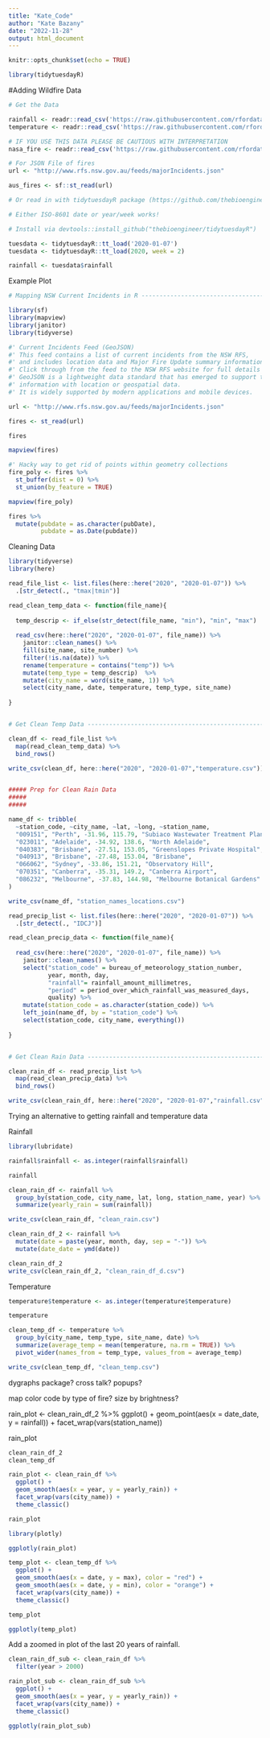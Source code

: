 ```yaml
---
title: "Kate_Code"
author: "Kate Bazany"
date: "2022-11-28"
output: html_document
---
```


```r
knitr::opts_chunk$set(echo = TRUE)
```


```r
library(tidytuesdayR)
```


#Adding Wildfire Data

```r
# Get the Data

rainfall <- readr::read_csv('https://raw.githubusercontent.com/rfordatascience/tidytuesday/master/data/2020/2020-01-07/rainfall.csv')
temperature <- readr::read_csv('https://raw.githubusercontent.com/rfordatascience/tidytuesday/master/data/2020/2020-01-07/temperature.csv')

# IF YOU USE THIS DATA PLEASE BE CAUTIOUS WITH INTERPRETATION
nasa_fire <- readr::read_csv('https://raw.githubusercontent.com/rfordatascience/tidytuesday/master/data/2020/2020-01-07/MODIS_C6_Australia_and_New_Zealand_7d.csv')

# For JSON File of fires
url <- "http://www.rfs.nsw.gov.au/feeds/majorIncidents.json"

aus_fires <- sf::st_read(url)

# Or read in with tidytuesdayR package (https://github.com/thebioengineer/tidytuesdayR)

# Either ISO-8601 date or year/week works!

# Install via devtools::install_github("thebioengineer/tidytuesdayR")

tuesdata <- tidytuesdayR::tt_load('2020-01-07') 
tuesdata <- tidytuesdayR::tt_load(2020, week = 2)

rainfall <- tuesdata$rainfall
```

Example Plot
```r
# Mapping NSW Current Incidents in R -------------------------------------------

library(sf)
library(mapview)
library(janitor)
library(tidyverse)

#' Current Incidents Feed (GeoJSON)
#' This feed contains a list of current incidents from the NSW RFS, 
#' and includes location data and Major Fire Update summary information where available. 
#' Click through from the feed to the NSW RFS website for full details of the update. 
#' GeoJSON is a lightweight data standard that has emerged to support the sharing of 
#' information with location or geospatial data. 
#' It is widely supported by modern applications and mobile devices.

url <- "http://www.rfs.nsw.gov.au/feeds/majorIncidents.json"

fires <- st_read(url)

fires

mapview(fires)

#' Hacky way to get rid of points within geometry collections
fire_poly <- fires %>% 
  st_buffer(dist = 0) %>% 
  st_union(by_feature = TRUE)

mapview(fire_poly)

fires %>% 
  mutate(pubdate = as.character(pubDate),
         pubdate = as.Date(pubdate))
```

Cleaning Data
```r
library(tidyverse)
library(here)

read_file_list <- list.files(here::here("2020", "2020-01-07")) %>% 
  .[str_detect(., "tmax|tmin")]

read_clean_temp_data <- function(file_name){
  
  temp_descrip <- if_else(str_detect(file_name, "min"), "min", "max")
  
  read_csv(here::here("2020", "2020-01-07", file_name)) %>% 
    janitor::clean_names() %>% 
    fill(site_name, site_number) %>% 
    filter(!is.na(date)) %>% 
    rename(temperature = contains("temp")) %>% 
    mutate(temp_type = temp_descrip)  %>% 
    mutate(city_name = word(site_name, 1)) %>%  
    select(city_name, date, temperature, temp_type, site_name)
  
}


# Get Clean Temp Data -----------------------------------------------------

clean_df <- read_file_list %>% 
  map(read_clean_temp_data) %>% 
  bind_rows()

write_csv(clean_df, here::here("2020", "2020-01-07","temperature.csv"))


##### Prep for Clean Rain Data
#####
#####

name_df <- tribble(
  ~station_code, ~city_name, ~lat, ~long, ~station_name,
  "009151", "Perth", -31.96, 115.79, "Subiaco Wastewater Treatment Plant",
  "023011", "Adelaide", -34.92, 138.6, "North Adelaide",
  "040383", "Brisbane", -27.51, 153.05, "Greenslopes Private Hospital",
  "040913", "Brisbane", -27.48, 153.04, "Brisbane",
  "066062", "Sydney", -33.86, 151.21, "Observatory Hill",
  "070351", "Canberra", -35.31, 149.2, "Canberra Airport",
  "086232", "Melbourne", -37.83, 144.98, "Melbourne Botanical Gardens"
)

write_csv(name_df, "station_names_locations.csv")

read_precip_list <- list.files(here::here("2020", "2020-01-07")) %>% 
  .[str_detect(., "IDCJ")]

read_clean_precip_data <- function(file_name){
  
  read_csv(here::here("2020", "2020-01-07", file_name)) %>% 
    janitor::clean_names() %>% 
    select("station_code" = bureau_of_meteorology_station_number,
           year, month, day,
           "rainfall"= rainfall_amount_millimetres, 
           "period" = period_over_which_rainfall_was_measured_days,
           quality) %>% 
    mutate(station_code = as.character(station_code)) %>% 
    left_join(name_df, by = "station_code") %>% 
    select(station_code, city_name, everything())
  
}


# Get Clean Rain Data -----------------------------------------------------

clean_rain_df <- read_precip_list %>% 
  map(read_clean_precip_data) %>% 
  bind_rows()

write_csv(clean_rain_df, here::here("2020", "2020-01-07","rainfall.csv"))
```

Trying an alternative to getting rainfall and temperature data

Rainfall

```r
library(lubridate)

rainfall$rainfall <- as.integer(rainfall$rainfall)

rainfall

clean_rain_df <- rainfall %>%
  group_by(station_code, city_name, lat, long, station_name, year) %>%
  summarize(yearly_rain = sum(rainfall)) 

write_csv(clean_rain_df, "clean_rain.csv")

clean_rain_df_2 <- rainfall %>%
  mutate(date = paste(year, month, day, sep = "-")) %>%
  mutate(date_date = ymd(date))

clean_rain_df_2
write_csv(clean_rain_df_2, "clean_rain_df_d.csv")
```



Temperature

```r

temperature$temperature <- as.integer(temperature$temperature)

temperature

clean_temp_df <- temperature %>%
  group_by(city_name, temp_type, site_name, date) %>%
  summarize(average_temp = mean(temperature, na.rm = TRUE)) %>%
  pivot_wider(names_from = temp_type, values_from = average_temp)

write_csv(clean_temp_df, "clean_temp.csv")
```

dygraphs package?
cross talk?
popups?

map color code by type of fire?
size by brightness?

rain_plot <- clean_rain_df_2 %>%
  ggplot() +
  geom_point(aes(x = date_date, y = rainfall)) +
  facet_wrap(vars(station_name))
  
  
rain_plot

```r
clean_rain_df_2
clean_temp_df

rain_plot <- clean_rain_df %>%
  ggplot() +
  geom_smooth(aes(x = year, y = yearly_rain)) +
  facet_wrap(vars(city_name)) +
  theme_classic()

rain_plot

library(plotly)

ggplotly(rain_plot)
```


```r
temp_plot <- clean_temp_df %>%
  ggplot() +
  geom_smooth(aes(x = date, y = max), color = "red") +
  geom_smooth(aes(x = date, y = min), color = "orange") +
  facet_wrap(vars(city_name)) +
  theme_classic()

temp_plot

ggplotly(temp_plot)
```


Add a zoomed in plot of the last 20 years of rainfall.

```r
clean_rain_df_sub <- clean_rain_df %>%
  filter(year > 2000)

rain_plot_sub <- clean_rain_df_sub %>%
  ggplot() +
  geom_smooth(aes(x = year, y = yearly_rain)) +
  facet_wrap(vars(city_name)) +
  theme_classic()

ggplotly(rain_plot_sub)
```



